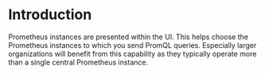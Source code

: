 # Introduction

Prometheus instances are presented within the UI. This helps choose the Prometheus instances to which you send PromQL queries. Especially larger organizations will benefit from this capability as they typically operate more than a single central Prometheus instance.